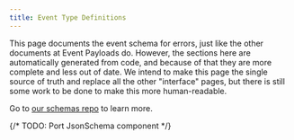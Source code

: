 ```yaml
---
title: Event Type Definitions
---
```


This page documents the event schema for errors, just like the other documents
at <Link to="/sdk/event-payloads/">Event Payloads</Link> do. However, the
sections here are automatically generated from code, and because of that they
are more complete and less out of date. We intend to make this page the single
source of truth and replace all the other "interface" pages, but there is still
some work to be done to make this more human-readable.

Go to [our schemas repo](https://github.com/getsentry/sentry-data-schemas) to
learn more.

{/* TODO: Port JsonSchema component */}

<JsonSchema id="relay-event" />
